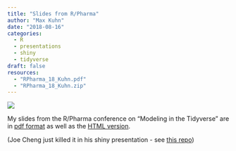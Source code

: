 ```yaml
---
title: "Slides from R/Pharma"
author: "Max Kuhn"
date: "2018-08-16"
categories:
  - R
  - presentations
  - shiny
  - tidyverse
draft: false
resources: 
  - "RPharma_18_Kuhn.pdf"
  - "RPharma_18_Kuhn.zip"
---
```


![](tpost_lung.png){fig-align="center"}

My slides from the R/Pharma conference on "Modeling in the Tidyverse" are in [pdf format](RPharma_18_Kuhn.pdf) as well as the [HTML version](RPharma_18_Kuhn.zip). 

(Joe Cheng just killed it in his shiny presentation - see [this repo](https://github.com/jcheng5/rpharma-demo))
